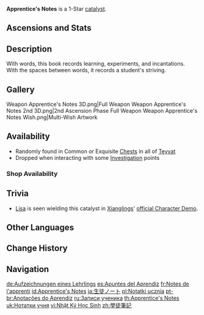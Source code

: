 {{Weapon Infobox
|id             = 14101
|image          = <gallery>
Weapon Apprentice's Notes.png|Base
Weapon Apprentice's Notes 2nd.png|2nd Ascension
</gallery>
|type           = Catalyst
|series         = 1-Star
|releaseDate    = 2020-09-28
|quality        = 1
|base_atk       = 23
|obtain         = Chests
|obtain2        = Investigation
|obtain3        = Shops
|obtain4        = Default
}}
{{Description|Notes left behind by a top student. Many useful spells are listed, and the handwriting is beautiful.}}
'''Apprentice's Notes''' is a 1-Star [[catalyst]].

==Ascensions and Stats==
{{Weapon Ascensions and Stats
|ascendMat1 = Tile of Decarabian's Tower
|ascendMat2 = Debris of Decarabian's City
|ascendMat3 = Fragment of Decarabian's Epic
|bossMat1   = Heavy Horn
|bossMat2   = Black Bronze Horn
|commonMat1 = Damaged Mask
|commonMat2 = Stained Mask
}}

==Description==
With words, this book records learning, experiments, and incantations.<br />
With the spaces between words, it records a student's striving.

==Gallery==
<gallery>
Weapon Apprentice's Notes 3D.png|Full Weapon
Weapon Apprentice's Notes 2nd 3D.png|2nd Ascension Phase Full Weapon
Weapon Apprentice's Notes Wish.png|Multi-Wish Artwork
</gallery>

==Availability==
*Randomly found in Common or Exquisite [[Chests]] in all of [[Teyvat]]
*Dropped when interacting with some [[Investigation]] points
===Shop Availability===
{{Shop Availability}}

==Trivia==
*[[Lisa]] is seen wielding this catalyst in [[Xiangling]]s' [https://youtu.be/TvqGRUWm8qE official Character Demo].

==Other Languages==
{{Other Languages
|en      = Apprentice's Notes
|zhs     = 学徒笔记
|zhs_rm  = Xuétú bǐjì
|zht     = 學徒筆記
|zht_rm  = Xuétú bǐjì
|zh_tl   = Apprentice's Notes
|ja      = {{Rubi|生|せい|徒|と}}ノート
|ja_rm   = Seito nooto
|ja_tl   = Student's Notes
|ko      = 학도의 노트
|ko_rm   = Hakdo-ui Noteu
|ko_tl   = Student's Notes
|es      = Apuntes del Aprendiz
|es_tl   = Notes of the Apprentice
|fr      = Notes de l'Apprenti
|fr_tl   = Notes of the Apprentice
|ru      = Записи ученика
|ru_tl   = Apprentice's Notes
|th      = Apprentice's Notes
|vi      = Nhật Ký Học Sinh
|vi_tl   = Student's Journal
|de      = Aufzeichnungen eines Lehrlings
|de_tl   = Notes of an Apprentice
|id      = Apprentice's Notes
|pt      = Anotações do Aprendiz
|pt_tl   = 
|tr      = Çırağın Notları
|tr_tl   = 
|it      = Appunti dell'apprendista
|it_tl   = Apprentice's Notes
}}

==Change History==
{{Change History|1.0}}

==Navigation==
{{Weapons by Series Navbox|series=1-Star}}
{{Weapon Navbox|type=Catalysts}}

[[de:Aufzeichnungen eines Lehrlings]]
[[es:Apuntes del Aprendiz]]
[[fr:Notes de l'apprenti]]
[[id:Apprentice's Notes]]
[[ja:生徒ノート]]
[[pl:Notatki ucznia]]
[[pt-br:Anotações do Aprendiz]]
[[ru:Записи ученика]]
[[th:Apprentice's Notes]]
[[uk:Нотатки учня]]
[[vi:Nhật Ký Học Sinh]]
[[zh:學徒筆記]]